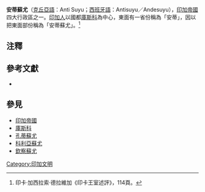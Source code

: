 {{Infobox Settlement
 | official_name = 安蒂苏尤
 | native_name = ''Antisuyu''<br/><br>[[File:Banner_of_the_Anti_Suyu.svg|100px]]<br/><br/>
 | image_map = LocationAntiSuyu.png
 | subdivision_name = 印加帝国
}}
'''安蒂蘇尤'''（[[克丘亞語|克丘亞語]]：Anti Suyu；[[西班牙語|西班牙語]]：Antisuyu／Andesuyu），[[印加帝國|印加帝國]]四大行政區之一。[[印加人|印加人]]以國都[[庫斯科|庫斯科]]為中心，東面有一省份稱為「安蒂」，因以把東面部份稱為「安蒂蘇尤」。<ref>印卡·加西拉索·德拉維加《印卡王室述評》，114頁。</ref>

== 注釋 ==
{{reflist}}
== 參考文獻 ==
<div class="references-small">
* {{zh}}{{cite book|title=《[[印卡王室述評|印卡王室述評]]》|author=[[印卡·加西拉索·德拉維加|印卡·加西拉索·德拉維加]]|others=[[白鳳森|白鳳森]]、[[楊衍永|楊衍永]]譯|location=[[北京|北京]]|publisher=[[商務印書館|商務印書館]]（1996）ISBN 7100014018}}
</div>

== 參見 ==
* [[印加帝國|印加帝國]]
* [[庫斯科|庫斯科]]
* [[孔蒂蘇尤|孔蒂蘇尤]]
* [[科利亞蘇尤|科利亞蘇尤]]
* [[欽察蘇尤|欽察蘇尤]]
{{Hist-stub}}
{{南美洲地理小作品}}

[[Category:印加文明|Category:印加文明]]